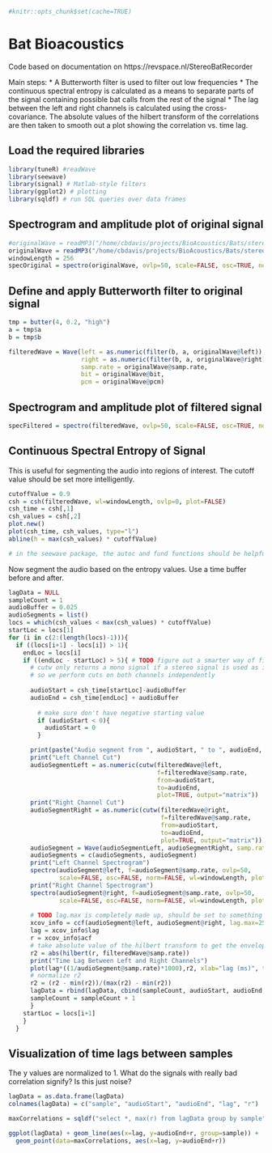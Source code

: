 ```r
#knitr::opts_chunk$set(cache=TRUE)
```

Bat Bioacoustics
========================================================

Code based on documentation on https://revspace.nl/StereoBatRecorder

Main steps:
* A Butterworth filter is used to filter out low frequencies
* The continuous spectral entropy is calculated as a means to separate parts of the signal containing possible bat calls from the rest of the signal
* The lag between the left and right channels is calculated using the cross-covariance.  The absolute values of the hilbert transform of the correlations are then taken to smooth out a plot showing the correlation vs. time lag.

Load the required libraries
---------------------------
```r
library(tuneR) #readWave
library(seewave)
library(signal) # Matlab-style filters
library(ggplot2) # plotting
library(sqldf) # run SQL queries over data frames
```

Spectrogram and amplitude plot of original signal
-------------------------------------------------
```r
#originalWave = readMP3("/home/cbdavis/projects/BioAcoustics/Bats/stereobat/20130101/te173327.mp3")
originalWave = readMP3("/home/cbdavis/projects/BioAcoustics/Bats/stereobat/20130106/te185851.mp3")
windowLength = 256
specOriginal = spectro(originalWave, ovlp=50, scale=FALSE, osc=TRUE, norm=FALSE, wl=windowLength, plot=TRUE)
```

Define and apply Butterworth filter to original signal
------------------------------------------------------
```r
tmp = butter(4, 0.2, "high")
a = tmp$a
b = tmp$b

filteredWave = Wave(left = as.numeric(filter(b, a, originalWave@left)), 
                    right = as.numeric(filter(b, a, originalWave@right)), 
                    samp.rate = originalWave@samp.rate, 
                    bit = originalWave@bit, 
                    pcm = originalWave@pcm)
```

Spectrogram and amplitude plot of filtered signal
-------------------------------------------------
```r
specFiltered = spectro(filteredWave, ovlp=50, scale=FALSE, osc=TRUE, norm=FALSE, wl=windowLength, plot=TRUE)
```

Continuous Spectral Entropy of Signal
-------------------------------------

This is useful for segmenting the audio into regions of interest.  The cutoff value should be set more intelligently.  

```r
cutoffValue = 0.9
csh = csh(filteredWave, wl=windowLength, ovlp=0, plot=FALSE)
csh_time = csh[,1]
csh_values = csh[,2]
plot.new()
plot(csh_time, csh_values, type="l")
abline(h = max(csh_values) * cutoffValue)

# in the seewave package, the autoc and fund functions should be helpful in refining this further.
```

Now segment the audio based on the entropy values.  Use a time buffer before and after.
```r
lagData = NULL
sampleCount = 1
audioBuffer = 0.025
audioSegments = list()
locs = which(csh_values < max(csh_values) * cutoffValue)
startLoc = locs[1]
for (i in c(2:(length(locs)-1))){
  if ((locs[i+1] - locs[i]) > 1){
    endLoc = locs[i]
    if ((endLoc - startLoc) > 5){ # TODO figure out a smarter way of figuring out if the signal is long enough
      # cutw only returns a mono signal if a stereo signal is used as input, 
      # so we perform cuts on both channels independently
      
      audioStart = csh_time[startLoc]-audioBuffer
      audioEnd = csh_time[endLoc] + audioBuffer
      
        # make sure don't have negative starting value
        if (audioStart < 0){
          audioStart = 0
        }

      print(paste("Audio segment from ", audioStart, " to ", audioEnd, sep=""))
      print("Left Channel Cut")
      audioSegmentLeft = as.numeric(cutw(filteredWave@left, 
                                         f=filteredWave@samp.rate,  
                                         from=audioStart, 
                                         to=audioEnd, 
                                         plot=TRUE, output="matrix"))
      print("Right Channel Cut")
      audioSegmentRight = as.numeric(cutw(filteredWave@right, 
                                          f=filteredWave@samp.rate,  
                                          from=audioStart, 
                                          to=audioEnd, 
                                          plot=TRUE, output="matrix"))
      audioSegment = Wave(audioSegmentLeft, audioSegmentRight, samp.rate = filteredWave@samp.rate, bit=filteredWave@bit)
      audioSegments = c(audioSegments, audioSegment)
      print("Left Channel Spectrogram")
      spectro(audioSegment@left, f=audioSegment@samp.rate, ovlp=50, 
              scale=FALSE, osc=FALSE, norm=FALSE, wl=windowLength, plot=TRUE)
      print("Right Channel Spectrogram")
      spectro(audioSegment@right, f=audioSegment@samp.rate, ovlp=50, 
              scale=FALSE, osc=FALSE, norm=FALSE, wl=windowLength, plot=TRUE)
      
      # TODO lag.max is completely made up, should be set to something sensible based on max tdiff between microphones
      xcov_info = ccf(audioSegment@left, audioSegment@right, lag.max=250, type="covariance", plot=FALSE)
      lag = xcov_info$lag
      r = xcov_info$acf
      # take absolute value of the hilbert transform to get the envelope of the correlation
      r2 = abs(hilbert(r, filteredWave@samp.rate))
      print("Time Lag Between Left and Right Channels")
      plot(lag*((1/audioSegment@samp.rate)*1000),r2, xlab="lag (ms)", type="l")
      # normalize r2
      r2 = (r2 - min(r2))/(max(r2) - min(r2))
      lagData = rbind(lagData, cbind(sampleCount, audioStart, audioEnd, lag*((1/audioSegment@samp.rate)*1000),r2))
      sampleCount = sampleCount + 1
      }
    startLoc = locs[i+1]
    }
  }
```

Visualization of time lags between samples
------------------------------------------
The y values are normalized to 1.  What do the signals with really bad correlation signify?  Is this just noise?

```r
lagData = as.data.frame(lagData)
colnames(lagData) = c("sample", "audioStart", "audioEnd", "lag", "r")

maxCorrelations = sqldf("select *, max(r) from lagData group by sample")

ggplot(lagData) + geom_line(aes(x=lag, y=audioEnd+r, group=sample)) + 
  geom_point(data=maxCorrelations, aes(x=lag, y=audioEnd+r))

```
